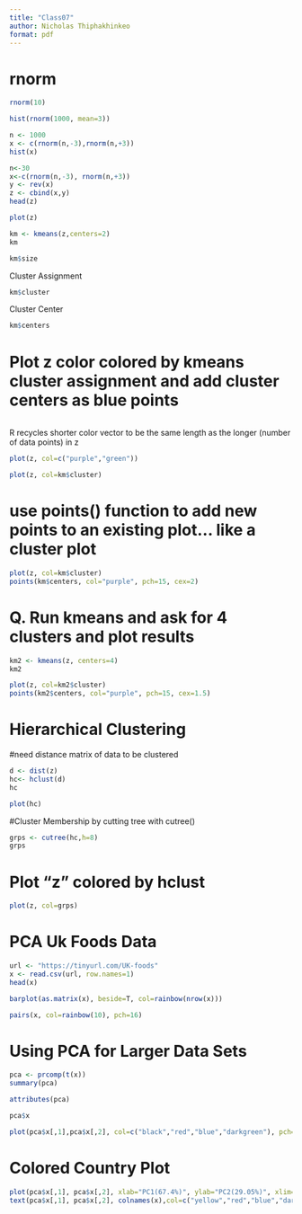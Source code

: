 ```yaml
---
title: "Class07"
author: Nicholas Thiphakhinkeo
format: pdf
---
```

# rnorm
```r
rnorm(10)
```
```r
hist(rnorm(1000, mean=3))
```

```r
n <- 1000
x <- c(rnorm(n,-3),rnorm(n,+3))
hist(x)
```


```r
n<-30
x<-c(rnorm(n,-3), rnorm(n,+3))
y <- rev(x)
z <- cbind(x,y)
head(z)
```

```r
plot(z)
```

```r
km <- kmeans(z,centers=2)
km
```

```r
km$size
```
Cluster Assignment
```r
km$cluster
```
Cluster Center
```r
km$centers
```
# Plot z color colored by kmeans cluster assignment and add cluster centers as blue points
```r

```
R recycles shorter color vector to be the same length as the longer (number of data points) in z
```r
plot(z, col=c("purple","green"))
```

```r
plot(z, col=km$cluster)
```
# use points() function to add new points to an existing plot... like a cluster plot
```r
plot(z, col=km$cluster)
points(km$centers, col="purple", pch=15, cex=2)
```
# Q. Run kmeans and ask for 4 clusters and plot results
```r
km2 <- kmeans(z, centers=4)
km2
```

```r
plot(z, col=km2$cluster)
points(km2$centers, col="purple", pch=15, cex=1.5)
```
# Hierarchical Clustering 
#need distance matrix of data to be clustered
```r
d <- dist(z)
hc<- hclust(d)
hc
```

```r
plot(hc)
```
#Cluster Membership by cutting tree with cutree()
```r
grps <- cutree(hc,h=8)
grps
```
# Plot "z" colored by hclust 
```r
plot(z, col=grps)
```
# PCA Uk Foods Data
```r
url <- "https://tinyurl.com/UK-foods"
x <- read.csv(url, row.names=1)
head(x)
```

```r
barplot(as.matrix(x), beside=T, col=rainbow(nrow(x)))
```

```r
pairs(x, col=rainbow(10), pch=16)
```
# Using PCA for Larger Data Sets
```r
pca <- prcomp(t(x))
summary(pca)
```

```r
attributes(pca)
```

```r
pca$x
```

```r
plot(pca$x[,1],pca$x[,2], col=c("black","red","blue","darkgreen"), pch=15, xlab="PC1 (67.4%)", ylab="PC2(29.05%)")
```
# Colored Country Plot
```r
plot(pca$x[,1], pca$x[,2], xlab="PC1(67.4%)", ylab="PC2(29.05%)", xlim=c(-270,500))
text(pca$x[,1], pca$x[,2], colnames(x),col=c("yellow","red","blue","darkgreen"),pch=0, cex=1)
```


